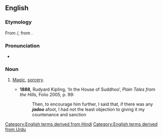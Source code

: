 ==English==

===Etymology===
From {{der|en|ur|جادو|tr=jādū|sc=ur-Arab}}/{{der|en|hi|जादू}}, from {{der|en|fa|جادو|tr=jâdu|sc=fa-Arab}}.

===Pronunciation===
* {{IPA|en|/ˈdʒɑːduː/}}

===Noun===
{{en-noun|-}}

# {{lb|en|Pakistan|India}} [[magic|Magic]], [[sorcery]].
#* '''1888''', Rudyard Kipling, ‘In the House of Suddhoo’, ''Plain Tales from the Hills'', Folio 2005, p. 99:
#*: Then, to encourage him further, I said that, if there was any '''''jadoo''''' afoot, I had not the least objection to giving it my countenance and sanction

[[Category:English terms derived from Hindi]]
[[Category:English terms derived from Urdu]]